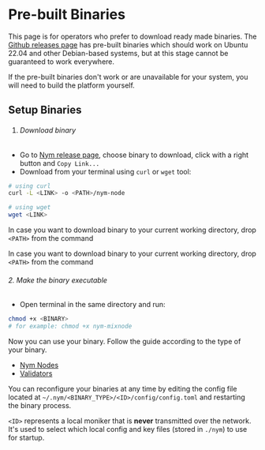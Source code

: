 
# Pre-built Binaries

This page is for operators who prefer to download ready made binaries. The [Github releases page](https://github.com/nymtech/nym/releases) has pre-built binaries which should work on Ubuntu 22.04 and other Debian-based systems, but at this stage cannot be guaranteed to work everywhere.

If the pre-built binaries don't work or are unavailable for your system, you will need to build the platform yourself.

## Setup Binaries

<VarInfo />

<Steps>

1. ###### Download binary
- Go to [Nym release page](https://github.com/nymtech/nym/releases/), choose binary to download, click with a right button and `Copy Link...`
- Download from your terminal using `curl` or `wget` tool:
```sh
# using curl
curl -L <LINK> -o <PATH>/nym-node

# using wget
wget <LINK>
```
In case you want to download binary to your current working directory, drop `<PATH>` from the command

In case you want to download binary to your current working directory, drop `<PATH>` from the command

###### 2. Make the binary executable
- Open terminal in the same directory and run:
```sh
chmod +x <BINARY>
# for example: chmod +x nym-mixnode
```

</Steps>

Now you can use your binary. Follow the guide according to the type of your binary.

* [Nym Nodes](../nodes/nym-node.mdx)
* [Validators](../nodes/validator-setup.mdx)

You can reconfigure your binaries at any time by editing the config file located at `~/.nym/<BINARY_TYPE>/<ID>/config/config.toml` and restarting the binary process.

`<ID>` represents a local moniker that is **never** transmitted over the network. It's used to select which local config and key files (stored in `./nym`) to use for startup.
